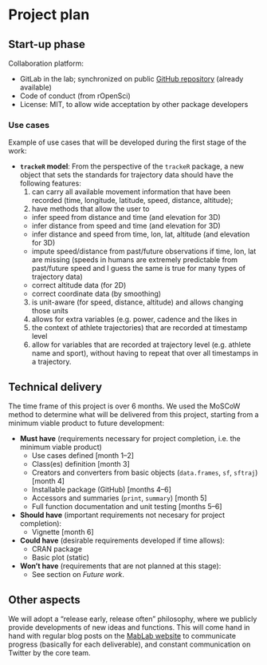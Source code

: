 # Project plan

## Start-up phase
<!--
Covering the planning phase, this section should provide a relatively detailed plan of how work will start on the project. This section is important because projects need to get up and running quickly.


 - [ ] Setting up collaboration platform inc. code for contributors etc.
 - [ ] Licence decisions
 - [ ] Reporting framework
-->

Collaboration platform:

  * GitLab in the lab; synchronized on public [GitHub
    repository](https://github.com/mablab/sftraj) (already available)
  * Code of conduct (from rOpenSci)
  * License: MIT, to allow wide acceptation by other package
    developers

### Use cases

Example of use cases that will be developed during the first stage of
the work:

  * **`trackeR` model**: From the perspective of the `trackeR`
    package, a new object that sets the standards for trajectory data
    should have the following features:
    1. can carry all available movement information that have been
       recorded (time, longitude, latitude, speed, distance,
       altitude);
    2. have methods that allow the user to
      - infer speed from distance and time (and elevation for 3D)
      - infer distance from speed and time (and elevation for 3D)
      - infer distance and speed from time, lon, lat, altitude (and
        elevation for 3D)
      - impute speed/distance from past/future observations if time,
        lon, lat are missing (speeds in humans are extremely
        predictable from past/future speed and I guess the same is
        true for many types of trajectory data)
      - correct altitude data (for 2D)
      - correct coordinate data (by smoothing)
    3. is unit-aware (for speed, distance, altitude) and allows
       changing those units
    4. allows for extra variables (e.g. power, cadence and the likes
       in
    5. the context of athlete trajectories) that are recorded at
       timestamp level
    6. allow for variables that are recorded at trajectory level
       (e.g. athlete name and sport), without having to repeat that
       over all timestamps in a trajectory.


## Technical delivery
<!--
Covering the actual delivery of the project this section should provide at least a high-level the implementation. 

Including target dates is really important as you need to be committed and the ISC need to have a means of tracking delivery
-->

The time frame of this project is over 6 months.  We used the MoSCoW
method to determine what will be delivered from this project, starting
from a minimum viable product to future development:

  * **Must have** (requirements necessary for project completion,
    i.e. the minimum viable product)
    * Use cases defined [month 1–2]
    * Class(es) definition [month 3]
    * Creators and converters from basic objects (`data.frames`, `sf`,
      `sftraj`) [month 4]
    * Installable package (GitHub) [months 4–6]
    * Accessors and summaries (`print`, `summary`) [month 5]
    * Full function documentation and unit testing [months 5–6]
  * **Should have** (important requirements not necesary for project
    completion):
    * Vignette [month 6]
  * **Could have** (desirable requirements developed if time allows):
    * CRAN package
    * Basic plot (static)
  * **Won't have** (requirements that are not planned at this stage):
    * See section on *Future work*.


## Other aspects
<!--
Covering non-technical activities like on-going publicity, paper preparation, discussion groups etc. that might be required to facilitate successful delivery of the project.

 - [ ] Announcement post
 - [ ] Delivery blog post
 - [ ] Twitter
 - [ ] UseR!
 - [ ] ISC meetings
-->

We will adopt a "release early, release often" philosophy, where we
publicly provide developments of new ideas and functions. This will
come hand in hand with regular blog posts on the [MabLab
website](https://mablab.org/) to communicate progress (basically for
each deliverable), and constant communication on Twitter by the core
team.
